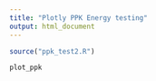 ```yaml
---
title: "Plotly PPK Energy testing"
output: html_document
---
```


``` r
source("ppk_test2.R")

plot_ppk

```
